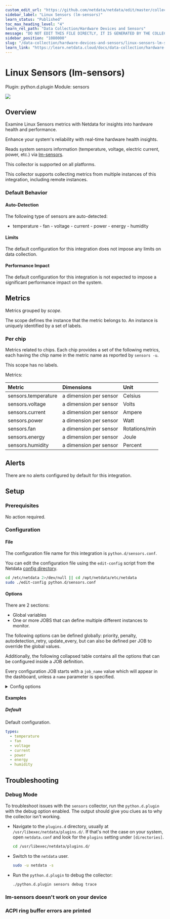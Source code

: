 ```yaml
---
custom_edit_url: "https://github.com/netdata/netdata/edit/master/collectors/python.d.plugin/sensors/metadata.yaml"
sidebar_label: "Linux Sensors (lm-sensors)"
learn_status: "Published"
toc_max_heading_level: "4"
learn_rel_path: "Data Collection/Hardware Devices and Sensors"
message: "DO NOT EDIT THIS FILE DIRECTLY, IT IS GENERATED BY THE COLLECTOR'S metadata.yaml FILE"
sidebar_position: "1080000"
slug: "/data-collection/hardware-devices-and-sensors/linux-sensors-lm-sensors"
learn_link: "https://learn.netdata.cloud/docs/data-collection/hardware-devices-and-sensors/linux-sensors-lm-sensors"
---
```



# Linux Sensors (lm-sensors)

Plugin: python.d.plugin
Module: sensors

<img src="https://img.shields.io/badge/maintained%20by-Netdata-%2300ab44" />

## Overview

Examine Linux Sensors metrics with Netdata for insights into hardware health and performance.

Enhance your system's reliability with real-time hardware health insights.


Reads system sensors information (temperature, voltage, electric current, power, etc.) via [lm-sensors](https://hwmon.wiki.kernel.org/lm_sensors).


This collector is supported on all platforms.

This collector supports collecting metrics from multiple instances of this integration, including remote instances.


### Default Behavior

#### Auto-Detection

The following type of sensors are auto-detected:
- temperature - fan - voltage - current - power - energy - humidity


#### Limits

The default configuration for this integration does not impose any limits on data collection.

#### Performance Impact

The default configuration for this integration is not expected to impose a significant performance impact on the system.


## Metrics

Metrics grouped by *scope*.

The scope defines the instance that the metric belongs to. An instance is uniquely identified by a set of labels.



### Per chip

Metrics related to chips. Each chip provides a set of the following metrics, each having the chip name in the metric name as reported by `sensors -u`.


This scope has no labels.

Metrics:

| Metric | Dimensions | Unit |
|:------|:----------|:----|
| sensors.temperature | a dimension per sensor | Celsius |
| sensors.voltage | a dimension per sensor | Volts |
| sensors.current | a dimension per sensor | Ampere |
| sensors.power | a dimension per sensor | Watt |
| sensors.fan | a dimension per sensor | Rotations/min |
| sensors.energy | a dimension per sensor | Joule |
| sensors.humidity | a dimension per sensor | Percent |



## Alerts

There are no alerts configured by default for this integration.


## Setup

### Prerequisites

No action required.

### Configuration

#### File

The configuration file name for this integration is `python.d/sensors.conf`.


You can edit the configuration file using the `edit-config` script from the
Netdata [config directory](/docs/configuring/configuration#the-netdata-config-directory).

```bash
cd /etc/netdata 2>/dev/null || cd /opt/netdata/etc/netdata
sudo ./edit-config python.d/sensors.conf
```
#### Options

There are 2 sections:

* Global variables
* One or more JOBS that can define multiple different instances to monitor.

The following options can be defined globally: priority, penalty, autodetection_retry, update_every, but can also be defined per JOB to override the global values.

Additionally, the following collapsed table contains all the options that can be configured inside a JOB definition.

Every configuration JOB starts with a `job_name` value which will appear in the dashboard, unless a `name` parameter is specified.


<details><summary>Config options</summary>

| Name | Description | Default | Required |
|:----|:-----------|:-------|:--------:|
| types | The types of sensors to collect. |  | True |
| update_every | Sets the default data collection frequency. |  | False |
| priority | Controls the order of charts at the netdata dashboard. |  | False |
| autodetection_retry | Sets the job re-check interval in seconds. |  | False |
| penalty | Indicates whether to apply penalty to update_every in case of failures. |  | False |

</details>

#### Examples

##### Default

Default configuration.

```yaml
types:
  - temperature
  - fan
  - voltage
  - current
  - power
  - energy
  - humidity

```


## Troubleshooting

### Debug Mode

To troubleshoot issues with the `sensors` collector, run the `python.d.plugin` with the debug option enabled. The output
should give you clues as to why the collector isn't working.

- Navigate to the `plugins.d` directory, usually at `/usr/libexec/netdata/plugins.d/`. If that's not the case on
  your system, open `netdata.conf` and look for the `plugins` setting under `[directories]`.

  ```bash
  cd /usr/libexec/netdata/plugins.d/
  ```

- Switch to the `netdata` user.

  ```bash
  sudo -u netdata -s
  ```

- Run the `python.d.plugin` to debug the collector:

  ```bash
  ./python.d.plugin sensors debug trace
  ```

### lm-sensors doesn't work on your device



### ACPI ring buffer errors are printed




